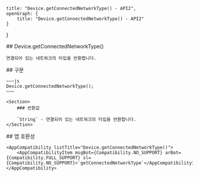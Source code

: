 
    title: "Device.getConnectedNetworkType() - API2",
    openGraph: {
        title: "Device.getConnectedNetworkType() - API2"
    }
}

<Section>
    ## Device.getConnectedNetworkType()

    연결되어 있는 네트워크의 타입을 반환합니다.
</Section>
<Section>
    ## 구문

    ~~~js
    Device.getConnectedNetworkType();
    ~~~

    <Section>
        ### 반환값

        `String` - 연결되어 있는 네트워크의 타입을 반환합니다.
    </Section>
</Section>
<Section>
    ## 앱 호환성

    <AppCompatibility listTitle="Device.getConnectedNetworkType()">
        <AppCompatibilityItem msgBot={Compatibility.NO_SUPPORT} arBot={Compatibility.FULL_SUPPORT} sl={Compatibility.NO_SUPPORT}>`getConnectedNetworkType`</AppCompatibilityItem>
    </AppCompatibility>
</Section>